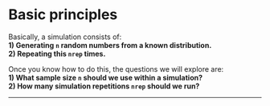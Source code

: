 # Basic principles

Basically, a simulation consists of:  
**1) Generating `n` random numbers from a known distribution.**    
**2) Repeating this `nrep` times.**  

Once you know how to do this, the questions we will explore are:   
**1) What sample size `n` should we use within a simulation?**  
**2) How many simulation repetitions `nrep` should we run?**  

 ***

